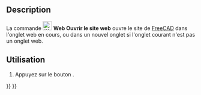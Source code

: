 <languages/>

{{Docnav/fr
|[[Web_BrowserSetURL/fr|Définir l'URL]]
|[[Web_BrowserBack/fr|Page précédente]]
|[[Web_Workbench/fr|Atelier Web]]
|IconL=Web_BrowserSetURL.svg
|IconR=Web_BrowserBack.svg
|IconC=Workbench_Web.svg
}}

{{GuiCommand/fr
|Name=Web OpenWebsite
|Name/fr=Web Ouvrir le site web
|MenuLocation=
|Workbenches=[[Web_Workbench/fr|Web]], [[Start_Workbench/fr|Start]]
|SeeAlso=[[Web_BrowserSetURL/fr|Web Définir l'URL]]
}}

==Description== 

La commande [[Image:Web_OpenWebsite.svg|24px]] '''Web Ouvrir le site web''' ouvre le site de [https://freecadweb.org FreeCAD] dans l'onglet web en cours, ou dans un nouvel onglet si l'onglet courant n'est pas un onglet web.

==Utilisation==

# Appuyez sur le bouton {{Button|[[Image:Web_OpenWebsite.svg|16px]] [[Web_OpenWebsite/fr|Ouvrir le site web...]]}}.


{{Docnav/fr
|[[Web_BrowserSetURL/fr|Définir l'URL]]
|[[Web_BrowserBack/fr|Page précédente]]
|[[Web_Workbench/fr|Atelier Web]]
|IconL=Web_BrowserSetURL.svg
|IconR=Web_BrowserBack.svg
|IconC=Workbench_Web.svg
}}

{{Web Tools navi{{#translation:}}}}
{{Userdocnavi{{#translation:}}}}